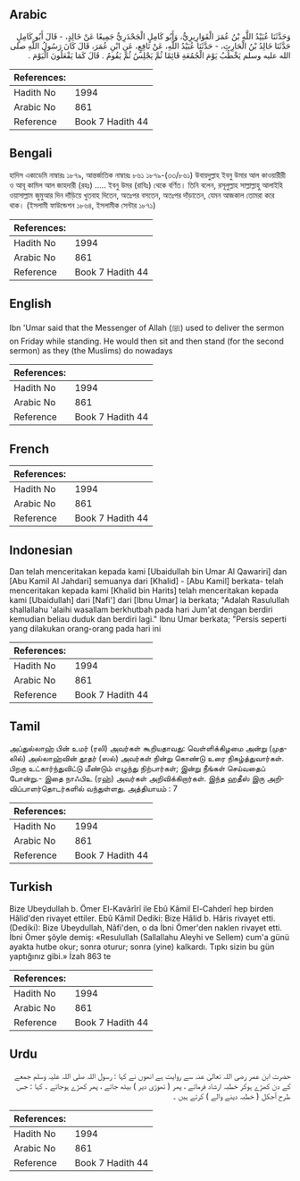 ## Arabic


<div dir="rtl" lang="ar" style={{fontSize:'larger',backgroundColor:'#f8f9fa',padding:20}}>
وَحَدَّثَنَا عُبَيْدُ اللَّهِ بْنُ عُمَرَ الْقَوَارِيرِيُّ، وَأَبُو كَامِلٍ الْجَحْدَرِيُّ جَمِيعًا عَنْ خَالِدٍ، - قَالَ أَبُو كَامِلٍ حَدَّثَنَا خَالِدُ بْنُ الْحَارِثِ، - حَدَّثَنَا عُبَيْدُ اللَّهِ، عَنْ نَافِعٍ، عَنِ ابْنِ عُمَرَ، قَالَ كَانَ رَسُولُ اللَّهِ صلى الله عليه وسلم يَخْطُبُ يَوْمَ الْجُمُعَةِ قَائِمًا ثُمَّ يَجْلِسُ ثُمَّ يَقُومُ ‏.‏ قَالَ كَمَا يَفْعَلُونَ الْيَوْمَ ‏.‏
</div>
<div style={{backgroundColor:'#f8f9fa',padding:20, marginBottom: 10}}><table> <thead> <tr> <th>References:</th> <th></th> </tr> </thead> <tbody><tr><td>Hadith No</td><td>1994</td></tr><tr><td>Arabic No</td><td>861</td></tr><tr><td>Reference</td><td>Book 7 Hadith 44</td></tr></tbody></table></div>

## Bengali


<div dir="ltr" lang="bn" style={{fontSize:'larger',backgroundColor:'#f8f9fa',padding:20}}>
হাদিস একাডেমি নাম্বারঃ ১৮৭৯, আন্তর্জাতিক নাম্বারঃ ৮৬১ ১৮৭৯-(৩৩/৮৬১) উবায়দুল্লাহ ইবনু উমার আল কাওয়ারীরী ও আবূ কামিল আল জাহদারী (রহঃ) ..... ইবনু উমর (রাযিঃ) থেকে বর্ণিত। তিনি বলেন, রসূলুল্লাহ সাল্লাল্লাহু আলাইহি ওয়াসাল্লাম জুমুআর দিন দাঁড়িয়ে খুতবাহ দিতেন, অতঃপর বসতেন, অতঃপর দাঁড়াতেন, যেমন আজকাল তোমরা করে থাক। (ইসলামী ফাউন্ডেশন ১৮৬৪, ইসলামীক সেন্টার ১৮৭১)
</div>
<div style={{backgroundColor:'#f8f9fa',padding:20, marginBottom: 10}}><table> <thead> <tr> <th>References:</th> <th></th> </tr> </thead> <tbody><tr><td>Hadith No</td><td>1994</td></tr><tr><td>Arabic No</td><td>861</td></tr><tr><td>Reference</td><td>Book 7 Hadith 44</td></tr></tbody></table></div>

## English


<div dir="ltr" lang="en" style={{fontSize:'larger',backgroundColor:'#f8f9fa',padding:20}}>
Ibn 'Umar said that the Messenger of Allah (ﷺ) used to deliver the sermon on Friday while standing. He would then sit and then stand (for the second sermon) as they (the Muslims) do nowadays
</div>
<div style={{backgroundColor:'#f8f9fa',padding:20, marginBottom: 10}}><table> <thead> <tr> <th>References:</th> <th></th> </tr> </thead> <tbody><tr><td>Hadith No</td><td>1994</td></tr><tr><td>Arabic No</td><td>861</td></tr><tr><td>Reference</td><td>Book 7 Hadith 44</td></tr></tbody></table></div>

## French


<div dir="ltr" lang="fr" style={{fontSize:'larger',backgroundColor:'#f8f9fa',padding:20}}>

</div>
<div style={{backgroundColor:'#f8f9fa',padding:20, marginBottom: 10}}><table> <thead> <tr> <th>References:</th> <th></th> </tr> </thead> <tbody><tr><td>Hadith No</td><td>1994</td></tr><tr><td>Arabic No</td><td>861</td></tr><tr><td>Reference</td><td>Book 7 Hadith 44</td></tr></tbody></table></div>

## Indonesian


<div dir="ltr" lang="id" style={{fontSize:'larger',backgroundColor:'#f8f9fa',padding:20}}>
Dan telah menceritakan kepada kami [Ubaidullah bin Umar Al Qawariri] dan [Abu Kamil Al Jahdari] semuanya dari [Khalid] - [Abu Kamil] berkata- telah menceritakan kepada kami [Khalid bin Harits] telah menceritakan kepada kami [Ubaidullah] dari [Nafi'] dari [Ibnu Umar] ia berkata; "Adalah Rasulullah shallallahu 'alaihi wasallam berkhutbah pada hari Jum'at dengan berdiri kemudian beliau duduk dan berdiri lagi." Ibnu Umar berkata; "Persis seperti yang dilakukan orang-orang pada hari ini
</div>
<div style={{backgroundColor:'#f8f9fa',padding:20, marginBottom: 10}}><table> <thead> <tr> <th>References:</th> <th></th> </tr> </thead> <tbody><tr><td>Hadith No</td><td>1994</td></tr><tr><td>Arabic No</td><td>861</td></tr><tr><td>Reference</td><td>Book 7 Hadith 44</td></tr></tbody></table></div>

## Tamil


<div dir="ltr" lang="ta" style={{fontSize:'larger',backgroundColor:'#f8f9fa',padding:20}}>
அப்துல்லாஹ் பின் உமர் (ரலி) அவர்கள் கூறியதாவது: வெள்ளிக்கிழமை அன்று (முதலில்) அல்லாஹ்வின் தூதர் (ஸல்) அவர்கள் நின்று கொண்டு உரை நிகழ்த்துவார்கள். பிறகு உட்கார்ந்துவிட்டு மீண்டும் எழுந்து நிற்பார்கள்; இன்று நீங்கள் செய்வதைப் போன்று.- இதை நாஃபிஉ (ரஹ்) அவர்கள் அறிவிக்கிறார்கள். இந்த ஹதீஸ் இரு அறிவிப்பாளர்தொடர்களில் வந்துள்ளது. அத்தியாயம் : 7
</div>
<div style={{backgroundColor:'#f8f9fa',padding:20, marginBottom: 10}}><table> <thead> <tr> <th>References:</th> <th></th> </tr> </thead> <tbody><tr><td>Hadith No</td><td>1994</td></tr><tr><td>Arabic No</td><td>861</td></tr><tr><td>Reference</td><td>Book 7 Hadith 44</td></tr></tbody></table></div>

## Turkish


<div dir="ltr" lang="tr" style={{fontSize:'larger',backgroundColor:'#f8f9fa',padding:20}}>
Bize Ubeydullah b. Ömer El-Kavârîrî ile Ebû Kâmil El-Cahderî hep birden Hâlid'den rivayet ettiler. Ebû Kâmil Dediki: Bize HâIid b. Hâris rivayet etti. (Dediki): Bize Ubeydullah, Nâfi'den, o da İbni Ömer'den naklen rivayet etti. İbni Ömer şöyle demiş: «Resulullah (Sallallahu Aleyhi ve Sellem) cum'a günü ayakta hutbe okur; sonra oturur; sonra (yine) kalkardı. Tıpkı sizin bu gün yaptığınız gibi.» İzah 863 te
</div>
<div style={{backgroundColor:'#f8f9fa',padding:20, marginBottom: 10}}><table> <thead> <tr> <th>References:</th> <th></th> </tr> </thead> <tbody><tr><td>Hadith No</td><td>1994</td></tr><tr><td>Arabic No</td><td>861</td></tr><tr><td>Reference</td><td>Book 7 Hadith 44</td></tr></tbody></table></div>

## Urdu


<div dir="rtl" lang="ur" style={{fontSize:'larger',backgroundColor:'#f8f9fa',padding:20}}>
حضرت ابن عمر رضی اللہ تعالیٰ عنہ سے روایت ہے انھوں نے کہا : رسول اللہ صلی اللہ علیہ وسلم جمعے کے دن کھڑے ہوکر خطبہ ارشاد فرماتے ، پھر ( تھوڑی دیر ) بیٹھ جاتے ، پھر کھڑے ہوجاتے ۔ کہا : جس طرح آجکل ( خطبہ دینے والے ) کرتے ہیں ۔
</div>
<div style={{backgroundColor:'#f8f9fa',padding:20, marginBottom: 10}}><table> <thead> <tr> <th>References:</th> <th></th> </tr> </thead> <tbody><tr><td>Hadith No</td><td>1994</td></tr><tr><td>Arabic No</td><td>861</td></tr><tr><td>Reference</td><td>Book 7 Hadith 44</td></tr></tbody></table></div>